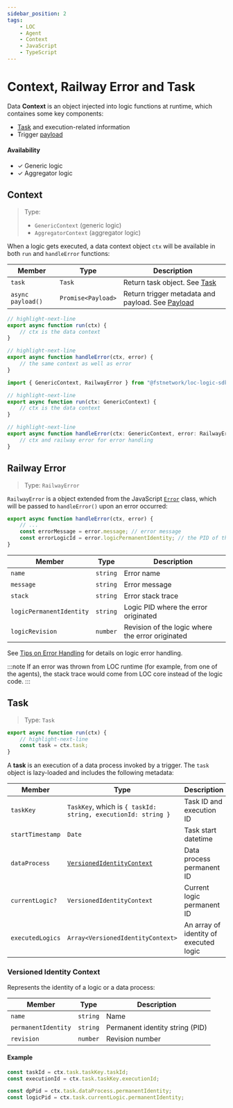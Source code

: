 ```yaml
---
sidebar_position: 2
tags:
    - LOC
    - Agent
    - Context
    - JavaScript
    - TypeScript
---
```


# Context, Railway Error and Task

Data **Context** is an object injected into logic functions at runtime, which containes some key components:

-   [Task](#task) and execution-related information
-   Trigger [payload](/legacy/0.10/sdk-reference/payload)


#### Availability

-   ✓ Generic logic
-   ✓ Aggregator logic

## Context

> Type:
>
> -   `GenericContext` (generic logic)
> -   `AggregatorContext` (aggregator logic)

When a logic gets executed, a data context object `ctx` will be available in both `run` and `handleError` functions:

| Member            | Type               | Description                                                                            |
| ----------------- | ------------------ | -------------------------------------------------------------------------------------- |
| `task`            | `Task`             | Return task object. See [Task](#task)                                                  |
| `async payload()` | `Promise<Payload>` | Return trigger metadata and payload. See [Payload](/legacy/0.10/sdk-reference/payload) |

<Tabs>
  <TabItem value="ctx-js" label="JavaScript" default>

```javascript showLineNumbers
// highlight-next-line
export async function run(ctx) {
    // ctx is the data context
}

// highlight-next-line
export async function handleError(ctx, error) {
    // the same context as well as error
}
```

  </TabItem>
  <TabItem value="ctx-ts" label="TypeScript">

```typescript showLineNumbers
import { GenericContext, RailwayError } from "@fstnetwork/loc-logic-sdk";

// highlight-next-line
export async function run(ctx: GenericContext) {
    // ctx is the data context
}

// highlight-next-line
export async function handleError(ctx: GenericContext, error: RailwayError) {
    // ctx and railway error for error handling
}
```

  </TabItem>
</Tabs>

## Railway Error

> Type: `RailwayError`

`RailwayError` is a object extended from the JavaScript [`Error`](https://developer.mozilla.org/en-US/docs/Web/JavaScript/Reference/Global_Objects/Error) class, which will be passed to `handleError()` upon an error occurred:

```typescript showLineNumbers
export async function handleError(ctx, error) {
    // ...
    const errorMessage = error.message; // error message
    const errorLogicId = error.logicPermanentIdentity; // the PID of the logic that have error occurred
}
```

| Member                   | Type     | Description                                      |
| ------------------------ | -------- | ------------------------------------------------ |
| `name`                   | `string` | Error name                                       |
| `message`                | `string` | Error message                                    |
| `stack`                  | `string` | Error stack trace                                |
| `logicPermanentIdentity` | `string` | Logic PID where the error originated             |
| `logicRevision`          | `number` | Revision of the logic where the error originated |

See [Tips on Error Handling](/legacy/0.10/tutorials/error-handling-tip) for details on logic error handling.

:::note
If an error was thrown from LOC runtime (for example, from one of the agents), the stack trace would come from LOC core instead of the logic code.
:::

## Task

> Type: `Task`

```typescript
export async function run(ctx) {
    // highlight-next-line
    const task = ctx.task;
}
```

A **task** is an execution of a data process invoked by a trigger. The `task` object is lazy-loaded and includes the following metadata:

| Member           | Type                                                          | Description                            |
| ---------------- | ------------------------------------------------------------- | -------------------------------------- |
| `taskKey`        | `TaskKey`, which is `{ taskId: string, executionId: string }` | Task ID and execution ID               |
| `startTimestamp` | `Date`                                                        | Task start datetime                    |
| `dataProcess`    | [`VersionedIdentityContext`](#versioned-identity-context)     | Data process permanent ID              |
| `currentLogic?`  | `VersionedIdentityContext`                                    | Current logic permanent ID             |
| `executedLogics` | `Array<VersionedIdentityContext>`                             | An array of identity of executed logic |

### Versioned Identity Context

Represents the identity of a logic or a data process:

| Member              | Type     | Description                     |
| ------------------- | -------- | ------------------------------- |
| `name`              | `string` | Name                            |
| `permanentIdentity` | `string` | Permanent identity string (PID) |
| `revision`          | `number` | Revision number                 |

#### Example

```typescript showLineNumbers
const taskId = ctx.task.taskKey.taskId;
const executionId = ctx.task.taskKey.executionId;

const dpPid = ctx.task.dataProcess.permanentIdentity;
const logicPid = ctx.task.currentLogic.permanentIdentity;
```
